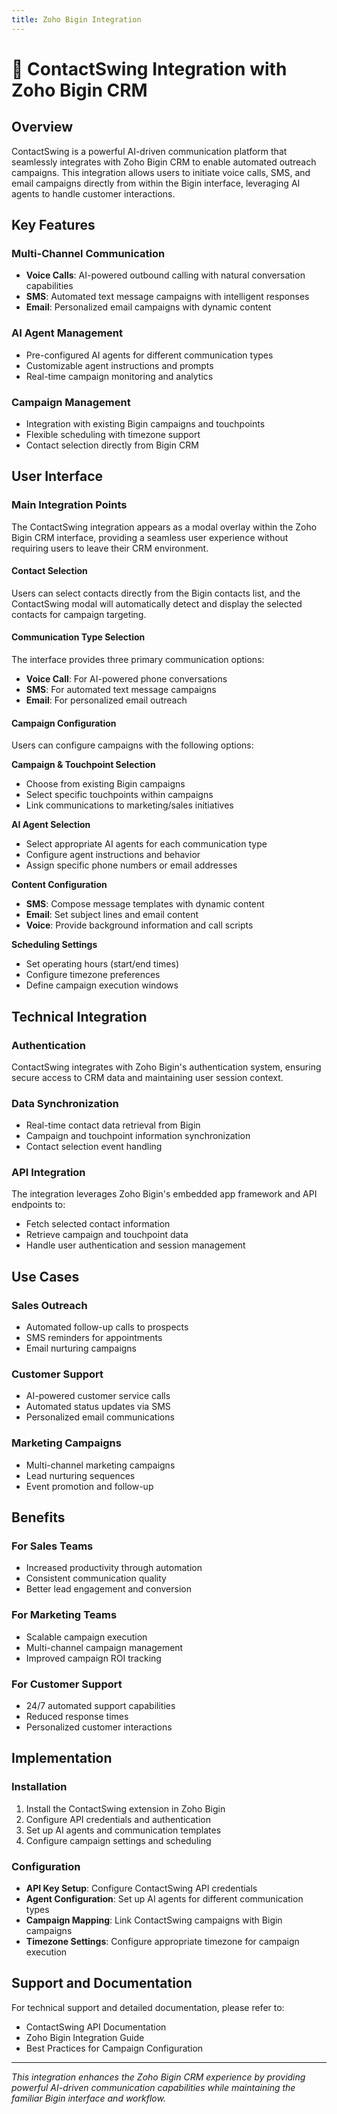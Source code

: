 ```yaml
---
title: Zoho Bigin Integration
---
```


# 🔗 ContactSwing Integration with Zoho Bigin CRM

## Overview

ContactSwing is a powerful AI-driven communication platform that seamlessly integrates with Zoho Bigin CRM to enable automated outreach campaigns. This integration allows users to initiate voice calls, SMS, and email campaigns directly from within the Bigin interface, leveraging AI agents to handle customer interactions.

## Key Features

### Multi-Channel Communication
- **Voice Calls**: AI-powered outbound calling with natural conversation capabilities
- **SMS**: Automated text message campaigns with intelligent responses
- **Email**: Personalized email campaigns with dynamic content

### AI Agent Management
- Pre-configured AI agents for different communication types
- Customizable agent instructions and prompts
- Real-time campaign monitoring and analytics

### Campaign Management
- Integration with existing Bigin campaigns and touchpoints
- Flexible scheduling with timezone support
- Contact selection directly from Bigin CRM

## User Interface

### Main Integration Points

The ContactSwing integration appears as a modal overlay within the Zoho Bigin CRM interface, providing a seamless user experience without requiring users to leave their CRM environment.

#### Contact Selection
Users can select contacts directly from the Bigin contacts list, and the ContactSwing modal will automatically detect and display the selected contacts for campaign targeting.

#### Communication Type Selection
The interface provides three primary communication options:
- **Voice Call**: For AI-powered phone conversations
- **SMS**: For automated text message campaigns  
- **Email**: For personalized email outreach

#### Campaign Configuration
Users can configure campaigns with the following options:

**Campaign & Touchpoint Selection**
- Choose from existing Bigin campaigns
- Select specific touchpoints within campaigns
- Link communications to marketing/sales initiatives

**AI Agent Selection**
- Select appropriate AI agents for each communication type
- Configure agent instructions and behavior
- Assign specific phone numbers or email addresses

**Content Configuration**
- **SMS**: Compose message templates with dynamic content
- **Email**: Set subject lines and email content
- **Voice**: Provide background information and call scripts

**Scheduling Settings**
- Set operating hours (start/end times)
- Configure timezone preferences
- Define campaign execution windows

## Technical Integration

### Authentication
ContactSwing integrates with Zoho Bigin's authentication system, ensuring secure access to CRM data and maintaining user session context.

### Data Synchronization
- Real-time contact data retrieval from Bigin
- Campaign and touchpoint information synchronization
- Contact selection event handling

### API Integration
The integration leverages Zoho Bigin's embedded app framework and API endpoints to:
- Fetch selected contact information
- Retrieve campaign and touchpoint data
- Handle user authentication and session management

## Use Cases

### Sales Outreach
- Automated follow-up calls to prospects
- SMS reminders for appointments
- Email nurturing campaigns

### Customer Support
- AI-powered customer service calls
- Automated status updates via SMS
- Personalized email communications

### Marketing Campaigns
- Multi-channel marketing campaigns
- Lead nurturing sequences
- Event promotion and follow-up

## Benefits

### For Sales Teams
- Increased productivity through automation
- Consistent communication quality
- Better lead engagement and conversion

### For Marketing Teams
- Scalable campaign execution
- Multi-channel campaign management
- Improved campaign ROI tracking

### For Customer Support
- 24/7 automated support capabilities
- Reduced response times
- Personalized customer interactions

## Implementation

### Installation
1. Install the ContactSwing extension in Zoho Bigin
2. Configure API credentials and authentication
3. Set up AI agents and communication templates
4. Configure campaign settings and scheduling

### Configuration
- **API Key Setup**: Configure ContactSwing API credentials
- **Agent Configuration**: Set up AI agents for different communication types
- **Campaign Mapping**: Link ContactSwing campaigns with Bigin campaigns
- **Timezone Settings**: Configure appropriate timezone for campaign execution

## Support and Documentation

For technical support and detailed documentation, please refer to:
- ContactSwing API Documentation
- Zoho Bigin Integration Guide
- Best Practices for Campaign Configuration

---

*This integration enhances the Zoho Bigin CRM experience by providing powerful AI-driven communication capabilities while maintaining the familiar Bigin interface and workflow.* 